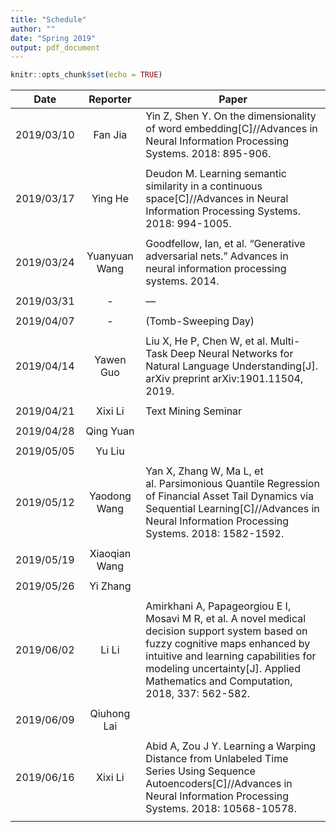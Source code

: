 ```yaml
---
title: "Schedule"
author: ""
date: "Spring 2019"
output: pdf_document
---
```


```r
knitr::opts_chunk$set(echo = TRUE)
```


Date | Reporter 	|  Paper 
:------------------------:|:--------------------------------:|-------------------------------------------------------------------------------------------------------------
2019/03/10 	| Fan Jia 	| Yin Z, Shen Y. On the dimensionality of word embedding[C]//Advances in Neural Information Processing Systems. 2018: 895-906.  	
| | 
2019/03/17 	| Ying He 	| Deudon M. Learning semantic similarity in a continuous space[C]//Advances in Neural Information Processing Systems. 2018: 994-1005.	
| | 
2019/03/24 	| Yuanyuan Wang 	| Goodfellow, Ian, et al. "Generative adversarial nets." Advances in neural information processing systems. 2014.
| | 
2019/03/31 	| -	| ---
| | 
2019/04/07 	| -	| (Tomb-Sweeping Day)
| |
2019/04/14 	| Yawen Guo 	| Liu X, He P, Chen W, et al. Multi-Task Deep Neural Networks for Natural Language Understanding[J]. arXiv preprint arXiv:1901.11504, 2019.  	
| |
2019/04/21 	| Xixi Li | Text Mining Seminar
| |
2019/04/28 	| Qing Yuan 	|  	
| |
2019/05/05 	| Yu Liu 	|  	
| |
2019/05/12 	| Yaodong Wang 	| Yan X, Zhang W, Ma L, et al. Parsimonious Quantile Regression of Financial Asset Tail Dynamics via Sequential Learning[C]//Advances in Neural Information Processing Systems. 2018: 1582-1592. 	
| |
2019/05/19 	| Xiaoqian Wang 	|  	
| |
2019/05/26 	| Yi Zhang 	|  	
| |
2019/06/02 	| Li Li 	| Amirkhani A, Papageorgiou E I, Mosavi M R, et al. A novel medical decision support system based on fuzzy cognitive maps enhanced by intuitive and learning capabilities for modeling uncertainty[J]. Applied Mathematics and Computation, 2018, 337: 562-582.
| |
2019/06/09 	| Qiuhong Lai 	|  	
| |
2019/06/16 	| Xixi Li	| Abid A, Zou J Y. Learning a Warping Distance from Unlabeled Time Series Using Sequence Autoencoders[C]//Advances in Neural Information Processing Systems. 2018: 10568-10578. 
| |


